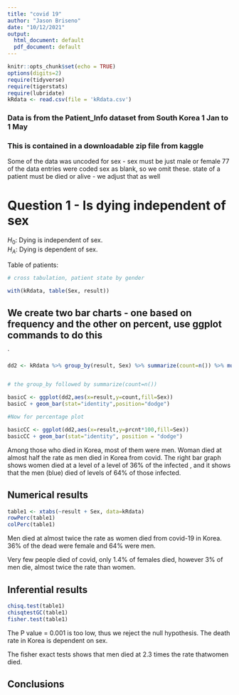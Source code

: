 ```yaml
---
title: "covid 19"
author: "Jason Briseno"
date: "10/12/2021"
output:
  html_document: default
  pdf_document: default
---
```


```r
knitr::opts_chunk$set(echo = TRUE)
options(digits=2)
require(tidyverse)
require(tigerstats)
require(lubridate)
kRdata <- read.csv(file = 'kRdata.csv')
```
### Data is from the Patient_Info dataset from South Korea 1 Jan to 1 May 
### This is contained in a downloadable zip file from kaggle

Some of the data was uncoded for sex - sex must be just male or female
77 of the data entries were coded sex  as blank, so we omit these.
state of a patient must be died or alive - we adjust that as well   
  
# Question 1 - Is dying independent of sex

$H_0$: Dying is independent of sex.  
$H_A$: Dying is dependent of sex.  



Table of patients:
```r

# cross tabulation, patient state by gender

with(kRdata, table(Sex, result))

```

## We create two bar charts - one based on frequency and the other on percent, use ggplot commands to do this

`
```r
dd2 <- kRdata %>% group_by(result, Sex) %>% summarize(count=n()) %>% mutate(prcnt=count/sum(count))


# the group_by followed by summarize(count=n())

basicC <- ggplot(dd2,aes(x=result,y=count,fill=Sex))
basicC + geom_bar(stat="identity",position="dodge")

#Now for percentage plot

basicCC <- ggplot(dd2,aes(x=result,y=prcnt*100,fill=Sex)) 
basicCC + geom_bar(stat="identity", position = "dodge")
```
  
Among those who died in Korea, most of them were men. Woman died at almost half the rate as men died in Korea from covid. The right bar graph shows women died at a level of a level of 36% of the infected , and it shows that the men (blue) died of levels of 64% of those infected.





  
## Numerical results

```r
table1 <- xtabs(~result + Sex, data=kRdata)
rowPerc(table1)
colPerc(table1)
```
Men died at almost twice the rate as women died from covid-19 in Korea. 36% of the dead were female and 64% were men.   

Very few people died of covid, only 1.4% of females died, however 3% of men die, almost twice the rate than women. 

## Inferential results 

```r
chisq.test(table1)
chisqtestGC(table1)
fisher.test(table1)
```

The P value = 0.001 is too low, thus we reject the null hypothesis. The death rate in Korea is dependent on sex.

The fisher exact tests shows that men died at 2.3 times the rate thatwomen died.

## Conclusions

